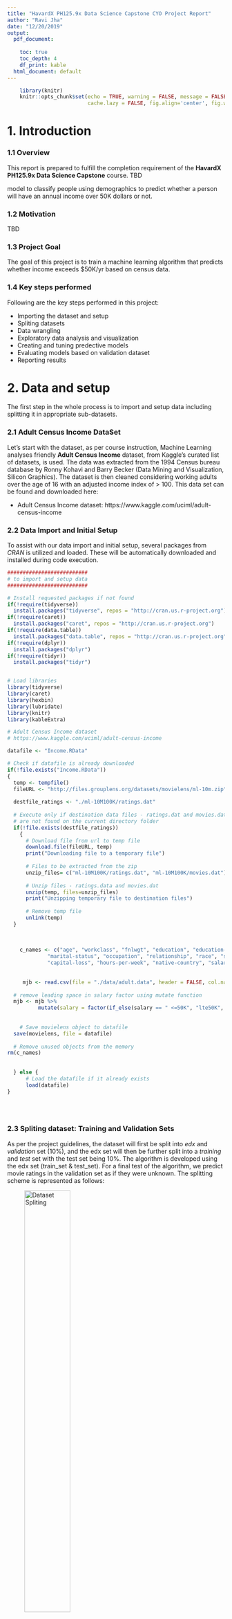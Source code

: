 ---
title: "HavardX PH125.9x Data Science Capstone CYO Project Report"
author: "Ravi Jha"
date: "12/20/2019"
output:
  pdf_document: 
    
    toc: true
    toc_depth: 4
    df_print: kable
  html_document: default
---

```{r setup, include=FALSE}
    library(knitr)
    knitr::opts_chunk$set(echo = TRUE, warning = FALSE, message = FALSE, 
                          cache.lazy = FALSE, fig.align='center', fig.width=5.5, fig.height=3.5)
```

\pagebreak

# 1. Introduction

### 1.1 Overview

This report is prepared to fulfill the completion requirement of the **HavardX PH125.9x Data Science Capstone** course. 
TBD

model to classify people using demographics to predict whether a person will have an annual income over 50K dollars or not.

### 1.2 Motivation
TBD

### 1.3 Project Goal

The goal of this project is to train a machine learning algorithm that predicts whether income exceeds $50K/yr based on census data.


### 1.4 Key steps performed

Following are the key steps performed in this project:

 * Importing the dataset and setup
 * Spliting datasets
 * Data wrangling
 * Exploratory data analysis and visualization 
 * Creating and tuning predective models
 * Evaluating models based on validation dataset
 * Reporting results 

\pagebreak

# 2. Data and setup

The first step in the whole process is to import and setup data including splitting it in appropriate sub-datasets. 

### 2.1 Adult Census Income DataSet

Let's start with the dataset, as per course instruction, Machine Learning analyses friendly **Adult Census Income** dataset, from Kaggle's curated list of datasets, is used. The data was extracted from the 1994 Census bureau database by Ronny Kohavi and Barry Becker (Data Mining and Visualization, Silicon Graphics). The dataset is then cleaned considering working adults over the age of 16 with an adjusted income index of > 100. This data set can be found and downloaded here:

* Adult Census Income dataset:           https://www.kaggle.com/uciml/adult-census-income


### 2.2 Data Import and Initial Setup

To assist with our data import and initial setup, several packages from *CRAN* is utilized and loaded. These will be automatically downloaded and installed during code execution. 


```{r data import and initial setup}
##########################
# to import and setup data
##########################

# Install requested packages if not found
if(!require(tidyverse))
  install.packages("tidyverse", repos = "http://cran.us.r-project.org")
if(!require(caret)) 
  install.packages("caret", repos = "http://cran.us.r-project.org")
if(!require(data.table)) 
  install.packages("data.table", repos = "http://cran.us.r-project.org")
if(!require(dplyr)) 
  install.packages("dplyr")
if(!require(tidyr)) 
  install.packages("tidyr")


# Load libraries
library(tidyverse)
library(caret)
library(hexbin)
library(lubridate)
library(knitr)
library(kableExtra)

# Adult Census Income dataset           
# https://www.kaggle.com/uciml/adult-census-income

datafile <- "Income.RData"

# Check if datafile is already downloaded
if(!file.exists("Income.RData"))
{
  temp <- tempfile()
  fileURL <- "http://files.grouplens.org/datasets/movielens/ml-10m.zip"
  
  destfile_ratings <- "./ml-10M100K/ratings.dat"
  
  # Execute only if destination data files - ratings.dat and movies.dat 
  # are not found on the current directory folder
  if(!file.exists(destfile_ratings))
    {
      # Download file from url to temp file
      download.file(fileURL, temp)  
      print("Downloading file to a temporary file")
      
      # Files to be extracted from the zip
      unzip_files= c("ml-10M100K/ratings.dat", "ml-10M100K/movies.dat")
      
      # Unzip files - ratings.data and movies.dat  
      unzip(temp, files=unzip_files)
      print("Unzipping temporary file to destination files")
      
      # Remove temp file
      unlink(temp)
  }
  
  
  
    c_names <- c("age", "workclass", "fnlwgt", "education", "education-num",
             "marital-status", "occupation", "relationship", "race", "sex", "capital-gain",
             "capital-loss", "hours-per-week", "native-country", "salary")
 
    
     mjb <- read.csv(file = "./data/adult.data", header = FALSE, col.names = c_names)
  
  # remove leading space in salary factor using mutate function
  mjb <- mjb %>% 
          mutate(salary = factor(if_else(salary == " <=50K", "lte50K", "gt50K")))
  
  
    # Save movielens object to datafile
  save(movielens, file = datafile)
  
  # Remove unused objects from the memory
rm(c_names)
  
  
  } else {
      # Load the datafile if it already exists
      load(datafile)
}



```


<br/>

### 2.3 Spliting dataset: Training and Validation Sets

As per the project guidelines, the dataset will first be split into *edx* and *validation* set (10%), and the edx set will then be further split into a *training* and *test* set with the test set being 10%. The algorithm is developed using the edx set (train_set & test_set). For a final test of the algorithm, we predict movie ratings in the validation set as if they were unknown. The splitting scheme is represented as follows:

![Dataset Spliting](datasets.jpg){#id .class width=50% height=50%} 

\pagebreak

The following code is used to generate the required datasets. 

```{r split datasets, cache = TRUE}
    ##############################################################################    
    # to split datasets into edx, validation, train_set, and test_set
    ##############################################################################

```


<br/>

\pagebreak

# 3. Data Wrangling

The next step is to understand the data through a brief data review and then do data wrangling as per the necessity.

### 3.1 Initial exploration

Before proceeding further with analysis, examining the data is important. The first step in it is to understand the format and the contents by looking at the few rows.

```{r Inital analysis-head}
    # Display first few rows to understand the data structure
    head(train_set, 5)%>%
    
    # to format table with theme
    kable("latex", booktabs = T) %>% 
    kable_styling(latex_options = c("striped", "hover", "condensed", "scale_down"))%>%
    row_spec(0, bold = T)
```


<br/>

#### Unique Movies, Users, and Genres

The dataset contains ~ 10,700 unique Movies, ~70,000 Users, and ~800 concatanated Genres.

```{r Unique values}
    # To display unique values for movies, users, and genres columns
    train_set %>% 
    summarise(uniq_movies = n_distinct(movieId),
              uniq_users = n_distinct(userId), 
              uniq_genres = n_distinct(genres))%>% 
    
    # to format table with theme
    kable("latex", booktabs = T) %>% 
    kable_styling(latex_options = c("striped", "hover", "condensed"))%>%
    row_spec(0, bold = T)
```


<br/>

#### Summary and Average Rating

```{r summary, include=TRUE}
    # Summary of the train_set dataset
    summary(train_set)%>%
    
    kable("latex", booktabs = T) %>% 
    kable_styling(latex_options = c("striped", "hover", "condensed", "scale_down"))%>%
    row_spec(0, bold = T)
```


```{r rating mean}
    # to calculate ratings Mean mu
    mu <- mean(train_set$rating)
```
Mean Rating (mu): `r mu`


<br/>

#### Ratings

There are 10 different rating scores, lowest is 0.5 and highest is 5.0.

```{r ratings scores}
    
    # to list different rating scores 
    uniq_ratings <- unique(train_set$rating)
    uniq_ratings <- sort(uniq_ratings)
    uniq_ratings
```


<br/>

#### Missing Data

There are no missing values in the dataset as there are *`r length(which(colSums(is.na(train_set)) > 0))`* columns with at least one NA.

```{r missing data}
   
      # To find NA values in the dataset
      anyNA(train_set)
```


<br/>

#### Factorizing Variables

In the dataset, columns `userId` and `movieId` contains numeric data and treated as numeric/integer by R. These columns can be converted to factor as this could be used as categorical data; however, in the current scenario it makes more sense to leave it as numeric to keep later computation easier e.g. summarize() function and other numeric calculations can be done easily.

```{r userid-movieid class, echo=FALSE}
    
    # to display class of userId and movieId column in a tabular form
    cls <- matrix(c(class(train_set$userId), class(train_set$movieId)), ncol=2, byrow=TRUE)
    colnames(cls) <- c("userId","movieId")
    rownames(cls) <- c("Class")
    
    cls%>%
      
    # to format table with theme    
    kable("latex", booktabs = T) %>% 
    kable_styling(latex_options = c("striped", "hover", "condensed"))%>%
    row_spec(0, bold = T)
``` 


<br/>

#### Label encoding
There are no columns with content as ordinal labels, so label encoding is not required in the dataset.


<br/>

### 3.2 Tidying data

Based on the initial understanding further data analysis is required to identify data cleaning necessities. Following are the steps to tidy the data:


<br/>

#### Extracting Movie Release Year
 
The `title` column includes movie title and year the movie was released. This can be extracted as `year_released` in a separate column using the following code:

```{r extract-year_released}
    
    # Extract year_released with brackets    
    year_released <- str_extract(train_set$title, "\\(\\d{4}\\)$") 
    # Remove brackets    
    year_released <- str_remove_all(year_released, "[()]")  
    # Save year as numeric
    train_set$year_released <- as.numeric(year_released)
    
    # to display first few rows with newly added columns
    head(train_set, 5)%>%
    
    kable("latex", booktabs = T) %>% 
    kable_styling(latex_options = c("striped", "hover", "condensed", "scale_down")) %>%
    row_spec(0, angle = 45, bold = T)
```


<br/>

#### Date Rated and Year Rated - Converting 'timestamp' to date

Next, the `timestamp` column contains a UNIX timestamp (the number of seconds since January 1, 1970), which can be converted to easy to understand date and extracted as a `date_rated` separate column.

Further, `year_rated` can be extracted into a separate column to aid the analysis, using the following code:


```{r date-year rated}
    
    # Convert timestamp to date_rated and extrat year as year_rated columns
    train_set <- train_set %>% mutate(date_rated = as_datetime(timestamp), 
                          year_rated = year(as_datetime(timestamp)))
    
    # create a temporary dataset and remove timestamps column for displaying
    train_set_dr <- subset(train_set, select = -c(timestamp) )
    
    # to re-check the first few lines of the dataset
    head(train_set_dr, 5)%>%
    
    # to display as a formatted table with the theme
    kable("latex", booktabs = T) %>% 
    kable_styling(latex_options = c("striped", "hover", "condensed", "scale_down")) %>%
    row_spec(0, angle = 45, bold = T) %>%
    footnote(general = "Column 'timestamp' is removed to accomodate 
                        table width on the page.")
```


<br/>

#### Movie Current Age and Age at the time of Review

Other columns such as `movie_age` (the current age of the movie) and `age_at_review` (age of the movie when it was rated) can be helpful for the analysis. Following is the code to add it in the dataset:


```{r movie_age and age_at_review}
    
    # create movie_age by substracing current year to the year movie was released
    # create age_at_review by substrating year the movie was rated and it was released
    train_set <- train_set %>% mutate(movie_age = year(Sys.Date())-year_released, 
                          age_at_review = year_rated - year_released)
    
    # create a temporary dataset from training dataset
    train_set_ma <- train_set
    
    # Removing columns timestamp and date_rated from temporary dataset train_set_ma 
    train_set_ma <- subset(train_set_ma, select = -c(timestamp, date_rated) )
    
    # to display first few lines of the dataset after changes
    head(train_set_ma, 5)%>%
    
    kable("latex", booktabs = T) %>% 
    kable_styling(latex_options = c("striped", "hover", "condensed", "scale_down"))  %>%
    row_spec(0, angle = 45, bold = T) %>%
    # to add foot note to the table
    footnote(general = "Columns 'timestamp' and 'date_rated' 
                        are removed to accomodate table width on the page.")
```



<br/>
\pagebreak

# 4. Exploratory Data Analysis and Visualization

The next step is to perform exploratory data analysis on the tidy data by utilizing visualization techniques.

#### Ratings Distribution

The chart shows that users have a preference to rate movies rather higher than lower. 4.0 is the most common rating, followed by 3.0 and 5.0. 0.5 is the least preferable rating and there is no movie with a 0.0 rating.

The difference in the median and mean noted in the *Summary and Average Ratings* section above also supports the negative skewness slope of the distribution towards higher ratings.

```{r rating_distribution}
    # to plot rating against ratings count
    train_set %>%
    # map rating variable to aesthetics of ggplot function
    ggplot(aes(rating)) +
    
    # to create a histogram
    geom_histogram(fill = "#00AFBB", binwidth = 0.25, color = "#00AFBB") +
    
    # scale axis to custom range and intervels
    scale_x_discrete(limits = c(seq(0.5,5,0.5))) +
    scale_y_continuous(breaks = c(seq(0, 3000000, 500000))) +
  
    # to provide a title, x, and y axis labels
    xlab("Rating Star- 0.5 to 5.0") + 
    ylab("No. of ratings per Star Rating") +
    ggtitle("Rating distributions - Rating Star vs Number of Ratings ")
  
```


<br/>

\pagebreak

#### Half-star Ratings

There are fewer *half-star ratings* than *whole-star ratings*. This may be due to the factors involving users' rating preference and also the fact that the half-star ratings are introduced in 2003. The below graph shows in which year the movies with the ratings (0.5- 5) were first got rated as shown below. 


```{r Half-star Ratings}
    
    # plot to determine when the half-star raintgs started
    train_set %>%
  
    group_by(rating) %>% 

    summarise(min_year = min(year_rated), count =n()) %>% 
    # to map year_rated and mean rating variables to aesthetics of ggplot function
    ggplot(aes(x = rating, y = min_year)) +
    
    # to plot scattered data using geom_point
    geom_point(alpha = 2, col = "#00AFBB") +
    # to draw line to connect data points
    geom_line(colour = "#FC4E07", size = .5) + 
  
    # scale axis to custom range and intervels
    scale_x_discrete(limits = c(seq(0.5,5,0.5)))  +
    scale_y_discrete(limits = c(seq(1995,2009,1)))  +

    # to provide a title, x, and y axis labels
    labs(title = "Ratings vs Year Rating introduced", 
         x = "Movie Ratings", y = "Year Movies first rated with the rating")
```

This does not appear to affect the rating distribution. However, this may need more careful analysis later while modeling.


<br/>

\pagebreak

#### Average Movie Rating variation over years

Let's check how the average movie rating has changed over time. As shown in the graph below the majority of averages are within the vicinity of the overall average rating, with higher average ratings between 1996 to 2001.

```{r Rating variation}
    train_set %>% 
  
    # to plot graph for mean rating for individual year movies were rated
    group_by(year_rated) %>% 
    summarise(avg_rating = mean(rating), count = n()) %>% 

    # to map year_rated and mean rating variables to aesthetics of ggplot function
    ggplot(aes(x = year_rated, y = avg_rating)) +
    
    # to plot scattered data using geom_point
    geom_point(aes(size = count), alpha = 0.5, col = "#00AFBB") + 
    
    # to draw a smooth conditional mean line 
    geom_smooth(se = FALSE, colour = "#FC4E07", size = 1) +
    
    # to draw a horizontal line incepting y-axis at the mean rating 
    geom_hline(yintercept = mu, linetype = "dashed", color="#1380A1", size=1) + 
    
    # scale axis to custom range and intervels  
    scale_x_discrete(limits = c(seq(1995,2009,1)))  +  
    scale_y_discrete(limits = c(seq(0.5,5,0.5)))  +
    
    # to provide a title, x, and y axis labels
    xlab("Year Rated") + 
    ylab("Average rating") + 
    labs(title = "Average Movie Rating Overtime") 

```

*The overall average rating is shown by a dashed horizontal line in the graph*


<br/>

\pagebreak

#### Movie current age vs its average rating

The below chart depicts the relationship of the movie's current age to the movies' average rating. Rating varies with the movie age. It is evident that the average rating is higher for the older movies up to 90 years old, then the rating droped. Also, the average rating is highest for movies with age around 75 years; however, movies with the current age around 25 received have higher rating count.

```{r ave vs avg rating}
    train_set %>%
    
    # to plot graph for mean rating for individual year movies were rated
    group_by(movie_age) %>% 
    summarize(count = n(), avg_rating_by_age = mean(rating)) %>%
  
    # to map movie_age and mean rating by movie age variables to aesthetics of ggplot function
    ggplot(aes(movie_age, avg_rating_by_age)) +
    
    # to plot scattered data using geom_point
    geom_point(aes(size = count), alpha = 0.5, col = "#00AFBB") +
    
    # to draw a horizontal line incepting y-axis at the mean rating   
    geom_hline(yintercept = mu, linetype = "dashed", color="#1380A1", size=1) +
  
    # to draw a smooth conditional mean line   
    geom_smooth(se = FALSE, colour = "#FC4E07", size = 1) +
    
    # scale axis to custom range and intervels
    scale_y_discrete(limits = c(seq(0.5,5,0.5)))  +
    
    # to provide a title, x, and y axis labels
    xlab("Current Age of the movie") + 
    ylab("Movie average rating") +
    ggtitle("Movie Age vs Average Movie Rating")
```  


<br/>

\pagebreak


#### Movie current age vs No. of ratings received

It can be clearly seen from the below graph that the movies with age between 15-25 years have received the highest number of ratings. It makes sense as it correlates with when the rating system was introduces.  On the other hand, the movies with more than 50 years of age the number of ratings has declined significantly.

```{r avg vs rating count}
    # to plot Movie current age vs No. of ratings received
    train_set %>%
    
    # to plot graph for mean rating for individual year movies were rated
    group_by(movie_age) %>% 
    summarize(count = n()) %>%

    # to map movie_age and count variables to aesthetics of ggplot function
    ggplot(aes(movie_age, count)) +

    # to plot scattered data using geom_point
    geom_point(alpha = 0.5, col = "#00AFBB", size = 2) +

    # scale axis to show non-scientific values (without exponential)
    scale_y_continuous(labels = scales::comma) +
    
    # to draw a smooth conditional mean line     
    geom_smooth(se = FALSE, colour = "#FC4E07", size = 1) +
    
    # to provide a title, x, and y axis labels
    xlab("Current Age of the movie") + 
    ylab("No. of rating") +
    ggtitle("Movie Age vs No. of Ratings")
```  


<br/>

\pagebreak

#### Users vs average rating given by the user

From the chart below it can be observed that the majority of the average ratings by users are consistent between ~2.5 and ~4.5.

```{r user vs mean rating}
    # userId vs average movie rating
    train_set %>%
  
    # to plot graph for mean rating for individual user
    group_by(userId) %>% 
    summarize(avg_user_rating = mean(rating)) %>%
    
    # to map movie_age and mean rating by movie age variables to aesthetics of ggplot function
    ggplot(aes(userId, avg_user_rating, color = avg_user_rating)) +
  
    # to plot scattered data using geom_point
    geom_point(alpha = 0.5, size = 1) +
  
    # to draw a horizontal line incepting y-axis at the mean rating   
    geom_hline(yintercept = mu, linetype = "dashed", color="#1380A1", size=1) +  
  
    # scale axis to custom range and intervels  
    scale_y_discrete(limits = c(seq(0.5,5,0.5)))  +
  
    # to draw a smooth conditional mean line     
    geom_smooth(se = FALSE, colour = "#FC4E07", size = 1) +
  
    # to provide a title, x, and y axis labels  
    xlab("User") + 
    ylab("Average User Rating") +  
    ggtitle("User vs Average User Rating")
```  

  
<br/>

\pagebreak

#### Users vs No. of movies rated by user

Furthermore, the majority of users rated a maximum of ~500 movies, and there are very limited users who rated more than 3,000 movies.

```{r user vs rating count}
    # to plot a graph userId against average movie rating
    train_set %>%
    
    # to plot graph for count of movies rated for individual userId
    group_by(userId) %>% 
    summarize(count = n()) %>%
    
    # to map userId and count variables to aesthetics of ggplot function
    ggplot(aes(userId, count)) +
    
    # to plot scattered data using geom_point
    geom_point(alpha = 0.5, col = "#00AFBB", size = 1) +
  
    # scale axis to show non-scientific values (without exponential)
    scale_y_continuous(labels = scales::comma) +
    
    # to draw a smooth conditional mean line   
    geom_smooth(se = FALSE, colour = "#FC4E07", size = 1) +
      
    # to provide a title, x, and y axis labels
    xlab("Users (User ID)") + 
    ylab("Movies rated by user") +  
    ggtitle("Users vs movies rated by user")
```


<br/>

\pagebreak

#### Movie Age at the time of review vs Average Rating

The below graph shows how does a rating change related to the movie's age at the time of the review (denoted by `age_at_review`). It can be seen that the movies with the age between 40 and 70 year's of age at the time of review received higher average rating. Also, the average rating for movies increased intiailly before dropping after 70 year of age.

Furthermore, the data points that show reviews before the release date are either bad data points or were reviewed by critics before the movie was actually premiered.

```{r age at review vs avg rating}
    # to plot a graph showing movie's age at the time of the revoew and its average rating    
    train_set %>%
  
    # to plot mean rating graph for movies with age at review in years
    group_by(age_at_review) %>% 
    summarize(count = n(), avg_by_rating_age = mean(rating)) %>%

    # to map age at review and mean rating by age at review + 
    # variables to aesthetics of ggplot function
    ggplot(aes(age_at_review, avg_by_rating_age)) +
      
    # to plot scattered data using geom_point
    geom_point(aes(size = count), alpha = 0.5, col = "#00AFBB") +  
    
    # to draw a horizontal line incepting y-axis at the mean rating     
    geom_hline(yintercept = mu, linetype = "dashed", color="#1380A1", size=1) +  
  
    #scale axis to custom range and intervels
    scale_y_discrete(limits = c(seq(0.5,5,0.5)))  +  
      
    # to draw a smooth conditional mean line   
    geom_smooth(se = FALSE, colour = "#FC4E07", size = 1) +
        
    # to provide a title, x, and y axis labels
    xlab("Movie age at the time of review") + 
    ylab("Average Rating") +    
    ggtitle("Movie age at the time of review vs Average Rating")
```  


<br/>

\pagebreak

#### Movie Age at the time of review vs No. of Ratings

It is evident from the graph that the review count is higher for movies recently premiered; as the age at the time of review increases the number of ratings plummeted significantly. There also few movies which were rated before its release, it could be because of erroneous data or critics gave the ratings before the release.

```{r age at review vs rating count}
    # to plot age at review vs rating count    
    train_set %>%
  
    # to plot graph for rating count for movies' age at the time of the review
    group_by(age_at_review) %>% 
    summarize(count = n()) %>%
  
    # to map age at review and movie count variables to aesthetics of ggplot function    
    ggplot(aes(age_at_review, count)) +
      
    # to plot scattered data using geom_point
    geom_point(alpha = 0.5, col = "#00AFBB") +  
      
    # scale axis to show non-scientific values (without exponential)
    scale_y_continuous(labels = scales::comma) +
      
    # to draw a smooth conditional mean line       
    geom_smooth(se = FALSE, colour = "#FC4E07", size = 1) +
      
    # to provide a title, x, and y axis labels
    xlab("Movie age at the time of review") + 
    ylab("No. of Ratings") +    
    ggtitle("Movie age at the time of review vs number of times the movie rated")
```  


<br/>

\pagebreak

#### Movie Year Released vs its average rating

The next observation shows that the movies premiered between 1930 and 1970 have received a higher average rating; whereas for most of the movies released after 1985 the average rating received is less than the overall rating average. It also shows that the user preferred to give higher ratings before 1985.

```{r year released vs mean rating}
      # to plot year released against average ratings      
      train_set %>%
      
      # to plot graph for mean rating for individual year movies were released
      group_by(year_released) %>% 
      summarize(count = n(), avg_by_year_rel = mean(rating)) %>%
      
      # to map year released and mean rating by the year released +
      # variables to aesthetics of ggplot function
      ggplot(aes(year_released, avg_by_year_rel)) +
  
      # to plot scattered data using geom_point
      geom_point(aes(size = count), alpha = 0.5, col = "#00AFBB") +
  
      # to draw a horizontal line incepting y-axis at the mean rating   
      geom_hline(yintercept = mu, linetype = "dashed", color="#1380A1", size=1) +  
  
      #scale axis to custom range and intervels
      scale_y_discrete(limits = c(seq(0.5,5,0.5)))  +  
  
      # to draw a smooth conditional mean line   
      geom_smooth(se = FALSE, colour = "#FC4E07", size = 1) +
  
      # to provide a title, x, and y axis labels
      xlab("Year Movie Released") + 
      ylab("Movie Average Rating") +  
      ggtitle("Year Movie Released vs Average Rating")
```  


<br/>

\pagebreak

#### Movie Year Released vs number of ratings

The other observation is that the movies released between 1990-2000 received an exceptionally higher number of ratings. In general, more recent movies get more ratings and the movies released before 1930 get few ratings. The year 2009 shows a steep decline probably attributed to the fact that this dataset does not contain the movie rating for the full year 2009.

```{r year released vs rating count}
      # to plot year_released against count of the ratings      
      train_set %>%
  
      # to plot graph for rating count against individual year movies were released
      group_by(year_released) %>% 
      summarize(count = n()) %>%
      
      # to map year released and movie count variables to aesthetics of ggplot function
      ggplot(aes(year_released, count)) +
      
      # to plot scattered data using geom_point
      geom_point(alpha = 0.5, col = "#00AFBB", size = 2) +

      # scale axis to show non-scientific values (without exponential)
      scale_y_continuous(labels = scales::comma) +
  
      # to draw a smooth conditional mean line       
      geom_smooth(se = FALSE, colour = "#FC4E07", size = 1) +
    
      # to provide a title, x, and y axis labels    
      xlab("Year Movie Released") + 
      ylab("No. of Ratings") +   
      ggtitle("Year Movie Released vs No. of Ratings")
```  


<br/>

\pagebreak

#### Movies Distribution

It can be noticed from the below distribution that some movies are rated much often than other movies.

```{r movie_distribution}
      # to plot movie and the count of ratings recieved by a specific movie       
      train_set %>%
  
      # to map movies count variables to aesthetics of ggplot function
      count(movieId) %>% 
      ggplot(aes(n)) + 
  
      # to plot graph as histogram with bin size of 30
      geom_histogram(fill = "#00AFBB", bins = 30, color = "#FC4E07") + 
      
      # scale axis to log 10    
      scale_x_log10() + 
      
      # to provide a title, x, and y axis labels
      xlab("No. of Movies (log 10 scale)") + 
      ylab("Number of ratings received") +
      ggtitle("Movies Distribution - Number of times a movie is rated")
```


<br/>

Moreover, there are movies which were rated only once and with extreme ratings (rating less than 2 or more than 4), following table shows the 10 such movies:

```{r obsure movies}
      # filter out obscure outliers movies which was rated once and with 
      # extreme ratings (rating less than 2 or more than 4)     

      # create a temporary dataset from training set
      train_set_working <- train_set %>% 
  
      # filter outliers movie with extreme ratings 
      filter(rating < 2 | rating > 4) %>% 
  
      # calculate count of filtered uniqueu movies
      group_by(title) %>% 
      summarise(rating = mean(rating), count = n()) %>% 
  
      # filter out movies rated only once
      filter(count == 1) 

      # to display first 10 rows
      slice(train_set_working, 1:10)%>%

      # to apply theme to the table  
      kable("latex", booktabs = T) %>% 
      kable_styling(latex_options = c("striped", "hover", "condensed"))%>%
      row_spec(0, bold = T)
```


In fact, there are **`r nrow(train_set_working)`** movies (in train_set) with extreme ratings that have been rated only once. These all seem like obscure movies and are noisy estimates that should not be trusted. Therefore, **regularisation** and a **penalty term** will be applied to the models. Regularization and panelty terms will be discussed later in this report during modeling.


<br/>

\pagebreak

#### Movie Popularity

Lets, now check the relationship between the number of reviews a movie received and the average rating of that movie. It can be noticed from the graph below that the popular movies received a higher rating average as well as the number of ratings. On the other hand, a general trend is of less rating average and the number of ratings received for less popular movies.

```{r movie popularity}
      
      # to plot review count and average ratings received by a specific movie
      train_set %>% 
      
      # to plot graph for mean rating and count for individual movies
      group_by(movieId) %>% 
      summarise(count = n(), avg_rating = mean(rating)) %>% 
      
      # to map movie count and mean rating by movie variables to aesthetics of ggplot function
      ggplot(aes(x = count, y = avg_rating)) +
          
      # to plot scattered data using geom_point
      geom_point(alpha = 0.5, col = "#00AFBB") +
      
      # to draw a horizontal line incepting y-axis at the mean rating   
      geom_hline(yintercept = mu, linetype = "dashed", color="#1380A1", size=1) +
      
      #scale axis to custom range and intervels
      scale_x_continuous(labels = scales::comma)  +  
      scale_y_discrete(limits = c(seq(0.5,5,0.5)))  +  
      
      # to draw a smooth conditional mean line   
      geom_smooth(se = FALSE, colour = "#FC4E07", size = 1) +
          
      # to provide a title, x, and y axis labels
      xlab("No. of Reviews received") + 
      ylab("Average Rating") +  
      labs(title = "Movie Popularity") 
```



<br/>

\pagebreak

#### Users Distribution

It can be noticed by looking at the below user distribution graph that some users more actively rated movies than others. 

```{r user_distribution}
      
      # to plot number of ratings given by a specific user
      train_set %>%
      count(userId) %>%
      
      # to map users count variables to aesthetics of ggplot function
      ggplot(aes(n)) +
      
      # to plot graph as histogram with bin size of 30
      geom_histogram(fill = "#00AFBB", bins = 30, color = "#FC4E07") +
  
      # scale axis to log 10        
      scale_y_log10() +
  
      # to provide a title, x, and y axis labels
      xlab("Number of ratings given by users") + 
      ylab("Number of users (log 10 scale)") +
      ggtitle("User Rating Activity Distribution")

```


<br/>

Furthermore, the below table depicts number of movies rated by most active, least active, and average user.

```{r user activity, echo = FALSE}
    # to display a tabulated data of number of ratins given by most active, least active, and average users
    # to create a temporary dataset
    train_set_usr <- train_set %>%
  
    # to find out user if count 
    group_by(userId) %>%
    summarize(count = n()) %>%
    arrange(desc(count))

    # to create a table to display details
    usr <- matrix(c(max(train_set_usr$count),min(train_set_usr$count),round(mean(train_set_usr$count))),ncol=3,byrow=TRUE)
    colnames(usr) <- c("Most active user rated","Least active user rated","Average user rated")
    rownames(usr) <- c("Number of ratings")
    usr%>%
      
    # to apply theme to the table  
    kable("latex", booktabs = T) %>% 
    kable_styling(latex_options = c("striped", "hover", "condensed"))%>%
    row_spec(0, bold = T)

```


<br/>

Moreover, it can be noticed from the below graph that some users preferred to give higher ratings while others tend to give lower than average ratings. To eliminate the *effect of outlier* points only the *users who rated 100 or more ratings* are included.


```{r Mean_movie_ratings_given_by_users}
      # "Mean movie ratings given by users     
      train_set %>%
  
      # to plot graph for bias for individual user who rated atleast 100 movies
      group_by(userId) %>%
      filter(n() >= 100) %>% 
      summarize(b_u = mean(rating)) %>%
      
      # to map user bias variable to aesthetics of ggplot function
      ggplot(aes(b_u)) +
      
      # to plot histogram
      geom_histogram(fill = "#00AFBB", bins = 30, color = "#FC4E07") +
      
      # to draw a vertical line incepting x-axis at the mean rating       
      geom_vline(xintercept = mu, linetype = "dashed", color="#1380A1", size=1) +
      
      # to provide a title, x, and y axis labels
      xlab("Mean rating") +
      ylab("Number of users") +
      ggtitle("Mean movie ratings given by users") +
      scale_x_discrete(limits = c(seq(0.5,5,0.5))) 

```

*The overall average rating is shown by a dashed horizontal line in the graph*


<br/>

\pagebreak


#### Number of movies rated per year

Next, we can see that in 1995 the least number of movies got rated; whereas 2008 has highest number of movies were rated.
It can also be noticed, the number of movies rated each year constantly increased from 1995 to 2008 before dropping in 2009. The sharp decline in 2009 may be due to the fact that the data is not collected for the whole year, and as it is the case with 1995 as well.


```{r num_movies_rated_per_year}
      # to plot number of movies rated per year            
      train_set %>%
  
      select(year_rated, movieId) %>%
      group_by(year_rated) %>%
      summarise(count = n_distinct(movieId)) %>%
      
      # to map year rated and number of movies variables to aesthetics of ggplot function
      ggplot(aes(x = year_rated, y = count)) +
      
      # to plot scattered data using geom_point
      geom_point(alpha = 0.5, col = "#00AFBB", size = 2) +
    
      # scale axis to show non-scientific values (without exponential)
      scale_y_continuous(labels = scales::comma) +
  
      # to draw a smooth conditional mean line       
      geom_smooth(se = FALSE, colour = "#FC4E07", size = 1) +

      # to provide a title, x, and y axis labels
      xlab("Year Rated") +
      ylab("Number of Movies Rated") +
      ggtitle("Movies Rated per Year") 
```



<br/>
\pagebreak


#### Number of active users per year

As we saw in the previous graph, despite the most number of active users in the year 1996 fewer movies were rated. This implies that the movie rating system after getting introduced in 1995, in 1996 more users interested and rated movies; however, in the following years comparatively fewer users rated more movies.

```{r active_usrs_per_year}
      # to plot number of active users per year      
      train_set %>%
  
      # to select columns
      select(year_rated, userId) %>%
      
      # to plot specific users per year rated
      group_by(year_rated) %>%
      summarise(count = n_distinct(userId)) %>%
      
      # to map year_rated and active users per year variables to aesthetics of ggplot function      
      ggplot(aes(x = year_rated, y = count)) +
      
      # to plot scattered data using geom_point
      geom_point(alpha = 0.5, col = "#00AFBB", size = 2) +
    
      # scale axis to show non-scientific values (without exponential)
      scale_y_continuous(labels = scales::comma) +
  
      # to draw a smooth conditional mean line       
      geom_smooth(se = FALSE, colour = "#FC4E07", size = 1) +
      
      # to provide a title, x, and y axis labels
      xlab("Year Rated") +
      ylab("Number of active users") +
      ggtitle("Active Users per Year") 
```


<br/>

\pagebreak

# 5. Modeling Approach

Now, with the analysis we are ready for modeling the prediction model, this section describes modeling approaches and insights gained before finalizing a target model.

### 5.1 Loss Function

As discussed earlier we will use *Root Mean Square Error*, or *RMSE* loss function to measure the performance of the models. Lower the RMSE better the performance of the model.


$$ RMSE = \sqrt{\frac{1}{N}\displaystyle\sum_{u,i} (\hat{y}_{u,i}-y_{u,i})^{2}} $$

where N is sample size, y is the observed value, $\hat{y}$ is predicted value for u,i times and $\sum$ = summation 
 

### 5.2 Model 1: Basic Rating Mean Model 

Let's start with a very basic model based on the rating average. This simplest possible prediction model will predict the same rating for all movies without taking any other predictors into account. The difference in the predicted values is explained by random variation in the independent error variable.

The model can be represented as follows:

$$ Y_{u, i} = \mu + \epsilon_{u, i} $$

where $\mu$ is the mean which shows the true rating value for all movies. And, $\epsilon_{u,i}$ is the independent random error variable.

Now, lets now calculate RMSE for this model as follow:


```{r rmse_mu}
      ###############################      
      # to find basic naive mean RMSE
      ###############################
      rmse_mean <- RMSE(test_set$rating, mu)
      rmse_mean
```

This gives us our first model with RMSE to start with. Also, it can be noticed that this is equivalent to the standard deviation of rating distribution. 

The results can be displayed in a table for easy comparison using the following code:

```{r RMSE_result_tab}
      # to display RMSE results in a tabular form
      rmse_results <- tibble(Model = "Rating Mean Naive Model", 
                             Dataset = "test_set", RMSE = round(rmse_mean, digits = 5))
      rmse_results %>% 
      
      # to apply theme to the table
      kable("latex", booktabs = T) %>% 
      kable_styling(latex_options = c("striped", "hover", "condensed")) %>%
      
      # to group rows in various catagories
      pack_rows("Basic Prediction Model", 1, 1) %>%
      row_spec(0, bold = T) %>%
      row_spec(1:1, bold = T, color = "white", background = "#D7261E")
```

We can further refine this basic prediction model by removing outlier data points from the calculation; however, this may not yield the desired RMSE improvement. So we will move to the predictor based models by utilizing potential predicators insights gained during exploratory data analysis.


<br/>


### 5.3 Single Predictor Model

To begin with a more complex model, we can start with a single potential predictor identified during the data exploration. Each potential predictors can be evaluated and compared with other models based on the RMSE generated.

#### 5.3.1 Model 2: Movie Effect Model

This model takes into account the effect of the movie considering that each movie is not rated equally and introduces a movie bias term to the *Basic Rating Mean Model*. The term is based on individual movie mean rating and its difference with the overall mean rating. 

As it can be seen from the graph below, the left skewness implies that more movies have negative effects (rated less than the average).

```{r movie bias, fig.align='center',echo = FALSE}  
      # to plot movie bias density graph
      mu <- mean(train_set$rating)
      train_set %>% 
        
      # to plot movie bias  
      group_by(movieId) %>% 
      summarise(movie_bias = mean(rating - mu)) %>% 
      
      # to plot a geom_density plot
      ggplot() +
      geom_density(aes(x = movie_bias), fill = "#00AFBB") +

      # to provide a title, x, and y axis labels
      xlab("Movie Bias") +
      ylab("Density") +
      ggtitle("Movie Bias (b_i) Density") 
```

The model can be denoted as follow:

$$ Y_{u,i} = \mu + b_i + \epsilon_{u,i} $$
where $Y_{u,i}$ is the predicted rating, $\epsilon_{u,i}$ is the independent error, $\mu$ the mean rating for all movies, and $b_i$ is the bias for each movie $i$: 

The least-squares lm() method is not being used as it is computation-intensive and slow on a large datasets, specifically computing bias for each movie. So we will use the average of the residuals.

Individual movie bias is calculated using the formula: $$b_i = mean (rating_i - \mu)$$


<br/>


Lets calcluate the RMSE and see how much it improved as compared to the last model using the following code:

```{r movie effect model}
      ##################################################      
      # model taking into account the movie effects, b_i
      ##################################################

      # to find movie bias for all movies with unique movieId
      movie_bias <- train_set %>%
      group_by(movieId) %>%
      summarise(b_i = mean(rating - mu))
      
      # to calculate predicted ratings using mean + movie bias in test_set set for the movieId      
      predicted_ratings <- mu + test_set %>%
      left_join(movie_bias, by='movieId') %>%
      pull(b_i)
      
      # to calculate RMSE using the RMSE function by passing predicted and true ratings
      rmse_movie <- RMSE(predicted_ratings, test_set$rating)
      rmse_movie
      
      # append results to the table      
      rmse_results <- bind_rows(rmse_results, 
                                tibble(Model="Movie Effect Model", 
                                Dataset = "test_set", RMSE = round(rmse_movie, digits = 5)))
      rmse_results %>% 
          kable("latex", booktabs = T) %>% 
          kable_styling(latex_options = c("striped", "hover", "condensed")) %>%
          
          # to group rows in various catagories  
          pack_rows("Basic Prediction Model", 1, 1) %>%
          pack_rows("Single Predictor Model", 2, 2) %>%
          row_spec(0, bold = T) %>%
          # to highlight the last row
          row_spec(2:2, bold = T, color = "white", background = "#D7261E")
```

As it can be seen, the Movie Effect Model predicts the movie rating with bias $b_i$ and mean $\mu$ and gives an improved prediction with a lower RMSE value.


<br/>

#### 5.3.2 Model 3: User Effect Model

Furthermore, lets now check the User Effect Model. This model takes into account the effect of the user on rating movies considering that each user does not rate movies equally, some cranky user may rate a good movie with a low rating and vice versa. In general, this model based on the assumption that the user will rate a movie with an average of ratings given to other movies. This introduces a user bias term denoted by $b_u$. The term is based on individual user mean rating and its difference with the overall mean rating. 



```{r user bias, echo = FALSE}  
      # to plot movie bias graph    
      mu <- mean(train_set$rating)
  
      train_set %>% 
      
      # to plot user bias    
      group_by(userId) %>% 
      summarise(user_bias = mean(rating - mu)) %>% 
     
      # to plot a geom_density plot
      ggplot() +
      geom_density(aes(x = user_bias), fill = "#00AFBB") +

      # to provide a title, x, and y axis labels
      xlab("User Bias") +
      ylab("Density") +
      ggtitle("User Bias (b_u) Density")
      
```


The model can be denoted as follow:


$$ Y_{u,i} = \mu + b_u + \epsilon_{u,i} $$
where $Y_{u,i}$ is the predicted movie rating, $\epsilon_{u,i}$ is the independent error, $\mu$ the mean rating for all movies, and $b_u$ is the bias for each user $u$.

Again, because of the bad performance of the least-squares lm() method, the average of the residuals will be utilized.

Individual user bias is calculated using the formula: $$b_u = mean (rating_u - \mu)$$


Now lets calculate RMSE for this model with the help of below code:

```{r user effect model}
      ##################################################
      # model taking into account the user effects, b_u
      ##################################################

        # to find user bias for all users with unique userId
        user_bias <- train_set %>%
        group_by(userId) %>%
        summarise(b_u = mean(rating - mu))
      
      # to calculate predicted ratings using mean + user bias in test_set for the movieId      
      predicted_ratings <- test_set %>%
        left_join(user_bias, by='userId') %>%
        mutate(pred = mu + b_u) %>%
        # pull /select predicted value from the joined dataaset
        pull(pred)
        
      # to calculate RMSE using the RMSE function by passing predicted and true ratings
      rmse_usr <- RMSE(predicted_ratings, test_set$rating)
      rmse_usr

      # append results to the table            
      rmse_results <- bind_rows(rmse_results, 
                                tibble(Model="User Effect Model",
                                Dataset = "test_set", RMSE = round(rmse_usr, digits = 5)))
      rmse_results %>% 
          kable("latex", booktabs = T) %>% 
          kable_styling(latex_options = c("striped", "hover", "condensed")) %>%
      
          # to group rows in various catagories  
          pack_rows("Basic Prediction Model", 1, 1)  %>%
          pack_rows("Single Predictor Model", 2, 3) %>%
          row_spec(0, bold = T) %>%
          # to highlight the last row
          row_spec(3:3, bold = T, color = "white", background = "#D7261E")
```

The User Effect Model doesn't improve prediction model and it has higher RMSE value as compared with Movie effet model. 


<br/>


#### 5.3.3 Model 4: Year Released Effect Model

Similarly, Year Released Effect Model can be developed, it takes into account the effect of the year movie was released on rating movies considering that each movie does not get rated equally. In general, this model based on the assumption that the movie will be rated with the average of ratings given to other movies on the particular release year. This introduces a year release (premiered) bias term denoted by $b_p$. The model can be denoted as follow:


$$ Y_{p,i} = \mu + b_p + \epsilon_{p,i} $$
where $Y_{p,i}$ is the predicted movie rating, $\epsilon_{p,i}$ is the independent error, $\mu$ the mean rating for all movies, and $b_p$ is the bias for each year released $p$.


Individual year released bias is calculated using the formula: $$b_p = mean (rating_p - \mu)$$


Now lets calculate RMSE for this model with the help of below code:


```{r year released effect model}
      #################################################################
      # model taking into account the year released effects, b_p (bias)
      #################################################################

      # to find bias for all movies released in a particular year
      YRel_avgs <- train_set %>%
        group_by(year_released) %>%
        summarise(b_p = mean(rating - mu))
      
        # to calculate predicted ratings using mean and year_released bias in test_set set 
        # year_released in not available in the test_set dataset, +
        # so extrat it with the same logic used to extrat train_set column
        predicted_ratings <- test_set %>%
        mutate(year_released=as.numeric(str_remove_all(str_extract(title, 
                                                       "\\(\\d{4}\\)$"), "[()]"))) %>%
        
        # perform a left join by year released mutate predicted value and 
        # pull it to be passsed into predicted ratings dataset
        left_join(YRel_avgs, by='year_released') %>%
        mutate(pred = mu + b_p) %>%
        pull(pred)
        
      # to calculate RMSE using the RMSE function by passing predicted and true ratings
      rmse_YRel <- RMSE(predicted_ratings, test_set$rating)
      rmse_YRel
      
      # append results to the table      
      rmse_results <- bind_rows(rmse_results, 
                                tibble(Model="Year Released Effect Model",
                                Dataset = "test_set", RMSE = round(rmse_YRel, digits = 5)))
      rmse_results %>% 
          kable("latex", booktabs = T) %>% 
          kable_styling(latex_options = c("striped", "hover", "condensed")) %>%
          
          # to group rows in various catagories  
          pack_rows("Basic Prediction Model", 1, 1) %>%
          pack_rows("Single Predictor Model", 2, 4) %>%
          row_spec(0, bold = T)  %>%
          # to highlight the last row  
          row_spec(4:4, bold = T, color = "white", background = "#D7261E")
```

The performance is worse than the other two single predictor models. Let's move on to the next model.


<br/>


#### 5.3.4 Model 5: Year Rated Effect Model

Moreover, Year Rated Effect Model takes into account the effect of the year movie was rated on rating movies. In general, this model based on the assumption that the movie will be rated with the average of ratings given to other movies on the particular rating year. This introduces a year rated bias term denoted by $b_r$. The model can be denoted as follow:


$$ Y_{r,i} = \mu + b_r + \epsilon_{r,i} $$
where $Y_{r,i}$ is the predicted movie rating, $\epsilon_{r,i}$ is the independent error, $\mu$ the mean rating for all movies, and $b_r$ is the bias for each year rated $r$.


Individual year rated bias is calculated using the formula: $$b_r = mean (rating_r - \mu)$$


Now lets calculate RMSE for this model with the help of below code:



```{r year rated effect model}
      ##########################################################################
      # model taking into account the year a movie was rated effects, b_r (bias)
      ##########################################################################

      # to find bias for all movies released in a particular year
      YRat_avgs <- train_set %>%
        group_by(year_rated) %>%
        summarise(b_r = mean(rating - mu))
      
        # to calculate predicted ratings using mean in test_set for the year rated      
        # year_released in not available in the test_set dataset, +
        # so extrat it with the same logic used to extrat train_set column
        predicted_ratings <- test_set %>%
        mutate(year_rated = year(as_datetime(timestamp))) %>%
        
        # perform a left join by year released mutate predicted value and 
        # pull it to be passsed into predicted ratings dataset
        left_join(YRat_avgs, by='year_rated') %>%
        mutate(pred = mu + b_r) %>%
        pull(pred)
        
      # to calculate RMSE using the RMSE function by passing predicted and true ratings  
      rmse_YRat <- RMSE(predicted_ratings, test_set$rating)
      rmse_YRat
      
      # append results to the table            
      rmse_results <- bind_rows(rmse_results, 
                                tibble(Model="Year Rated Effect Model",
                                Dataset = "test_set", RMSE = round(rmse_YRat, digits = 5)))
      rmse_results %>% 
          kable("latex", booktabs = T) %>% 
          kable_styling(latex_options = c("striped", "hover", "condensed")) %>%
                  
          # to group rows in various catagories    
          pack_rows("Basic Prediction Model", 1, 1) %>%
          pack_rows("Single Predictor Model", 2, 5) %>%
          row_spec(0, bold = T)  %>%
          # to highlight the last row  
          row_spec(5:5, bold = T, color = "white", background = "#D7261E")
```

This model seems further degrade the performance and almost close to the basic mean model. 

Due to the memory limitation on the machine *Genre Effect Model* could not be succesful, as genre category splitting increased dataset by many folds. Hence not included in the report.

So, let's move to multiple predictor models. 

<br/>

### 5.4 Multiple Predictors Model
As we have noticed, the single predictor model has shown some improvements over the basic rating average model. 
The multiple predicators approach combines multiple potential predicators with lower RMSE. 

#### 5.4.1 Model 6: Movie and User Effects Model

Let's start with the two predictors - movie effect $b_i$ and user effect $b_u$. 

The next step is to incorporate the combination of both Movie $b_i$, and User Effects $b_u$, into the model. 

$$ Y_{u,i} = \mu + b_i + b_u + \epsilon_{u,i} $$

where $Y_{u,i}$ is the prediction, $\epsilon_{u,i}$ is the independent error, and $\mu$ the mean rating for all movies, $b_i$ is the bias for each movie $i$, and $b_u$ is the bias for each user $u$.

Please note, least-squares lm() method is not being used as it is computation-intensive and slow on a large datasets, specifically computing bias. So alternatively, $b_u$ is computed as the average for each movie i, as follow $$y_{u,i} -\mu-b_i $$

Now, lets calculate the RMSE for this model using the following code:

```{r movie and user effects}
      #########################################
      ## the model taking Movie and User bias
      #########################################

      # to find bias for all movies released in a particular year
      user_bias <- train_set %>%
      left_join(movie_bias, by="movieId") %>%
      group_by(userId) %>%
      summarise(b_u = mean(rating - mu - b_i))
      
      # to calculate predicted ratings using mean, user bias and movie bias in test_set 
      predicted_ratings <- test_set %>%

      # first perform a left join by movieId then by userId, mutate predicted value
      # pull it to be passsed into predicted ratings dataset  
      left_join(movie_bias, by='movieId') %>%
      left_join(user_bias, by='userId') %>%
      mutate(pred = mu + b_i + b_u) %>%
      pull(pred)
      
      # to calculate RMSE using the RMSE function by passing predicted and true ratings
      rmse_Mov_Usr <- RMSE(predicted_ratings, test_set$rating)
      rmse_Mov_Usr

```


<br/>

The RMSE result for the model can be appended to the results table for comparison as follows:

```{r mov user rmse}
      # append results to the table    
      rmse_results <- bind_rows(rmse_results, 
                                tibble(Model="Movie & User Effect Model",
                                Dataset = "test_set", RMSE = round(rmse_Mov_Usr, digits = 5)))
      rmse_results %>% 
          kable("latex", booktabs = T) %>% 
          kable_styling(latex_options = c("striped", "hover", "condensed")) %>%
          
          # to group rows in various catagories  
          pack_rows("Basic Prediction Model", 1, 1) %>%
          pack_rows("Single Predictor Model", 2, 5)  %>%
          pack_rows("Multipe Predictors Model", 6, 6) %>%
          row_spec(0, bold = T)  %>%
          # to highlight the last row  
          row_spec(6:6, bold = T, color = "white", background = "#D7261E")
```

From the result, we can see an improvement in the RSME; however, it is still higher than target RMSE. Let's check next how this can further be improved using the *regularization*.


<br/>

#### 5.4.2 Other Multiple Predictors Models

Moreover, there are multiple combinations of potential predictors (as shown below) that could be tried to calculate and compare RMSE; however, to keep the scope of this report limited to the goal of achieving the RMSE, other multiple predictors models are not discussed here.

Predictors: `movieId`, `userId`, `year_rated`, `year_released`, `age_at_review`, & `genre`


<br/>

### 5.5 Regularized Model

Regularization allows penalizing large estimates that are formed using small sample sizes and skew the error metric. Regularization is a technique to constrain the total variability of the effect sizes. In general, it is used to avoid model overfitting by adding an additional penalty term in the error function.


#### 5.5.1 Model 7: Regularized Movie and User bias Prediction Model

Let's start with modifying the combined Movie and User Effects Model shown in the last section. The Regularized model uses a tuning parameter, $\lambda$, to minimize the effects of obscure movies and users on the prediction and in turn minimize the RMSE. 

The least square model that we dicussed in the last section cannot limit variability of the movie and user effect sizes, so we will target to minimize the following penalized regression equation:

$$\frac{1}{N} \sum_{u,i} \left(y_{u,i} - \mu - b_i - b_u \right)^2 + \lambda \left(\sum_{i} b_i^2 + \sum_{u} b_u^2\right)$$

where N is sample size, $b_i$ is movie bias, $b_u$ is user bias, $\lambda$ is tuning parameter, $\mu$ is mean

The first term is for least squares of user and movie effects and second is a penalty term which is controlled by $\lambda$ (if bais gets large so the whole panelty, and negates the overall effect).


<br/>

Moreover, the regularization parameter Lambda $(\lambda)$ controls the tradeoff between fitting training data and model complexity by adjusting the weight of the penalty term.

*-* If your lambda value is too high, the model will be simple, but there is a risk of underfitting data. The model won't learn enough about the training data to make useful predictions.

*-* If lambda value is too low, the model will be more complex, and it runs the risk of overfitting the data. In general, the model will learn too much about the particularities of the training data, and won't be able to generalize to new data.

Let's calculate RMSEs for different values of lambdas:

```{r regularized mov_usr_model}
      ##########################################################
      # Predict via regularisation, movie and user effect model
      ##########################################################

      # lambdas vetror contains values from 0 to 10 with an interverl of 0.25
      lambdas <- seq(0, 10, 0.25)
      
      # sapply apply various values of lambda from vector lambdas to the + 
      # function to calcuate all possible RMSE and stores in rmses
      rmses <- sapply(lambdas, function(lambda){
              
      # calcuate mean
      mu <- mean(train_set$rating)
              
      # calculate movie bias using lambda
      movie_bias <- train_set %>%
      group_by(movieId) %>%
      summarise(b_i = sum(rating - mu)/(n()+lambda))

      # calculate user bias using lambda              
      user_bias <- train_set %>%
      left_join(movie_bias, by="movieId") %>%
      group_by(userId) %>%
      summarise(b_u = sum(rating - b_i - mu)/(n()+lambda))
              
      # first left join test_set with movie bias by movieId and +
      # then join again with user bias using userId
      predicted_ratings <- test_set %>%
      left_join(movie_bias, by = "movieId") %>%
      left_join(user_bias, by = "userId") %>%
      mutate(pred = mu + b_i + b_u) %>%
      pull(pred)
     
      # returns the value of calculated RMSE on train_set set with the passed lambda argument
      return(RMSE(predicted_ratings, test_set$rating))
        
      })

```


<br/>

Now, lets plot RMSE vs lambdas to select the optimal value of lambda which minimizes the RMSE:

```{r plot_lambdas}
      # plot a graph lambdas against generated rmses  
      qplot(lambdas, rmses, geom=c("point", "line")) 
```

Based on the plotted graph we can clearly see the value of RMSE is minimum for lambdas ~ 5, let's check the optimal lambda for which RMSE is minimum using the following code :

```{r min_lambda}
      # to find the minimum value of lambda from lambdas for which RMSE is minimum
      lambda <- lambdas[which.min(rmses)]
      lambda
```

The optimal lambda is: `r lambda`


<br/>

Now, let's select the minimum RMSE for this model (for which the lambda is optimal), using the following code:


```{r mov_user_reg results}
   
      rmse_reg = min(rmses)

      # append results to the table      
      rmse_results <- bind_rows(rmse_results, 
                              tibble(Model="Regularized Movie & User Effect Model",
                              Dataset = paste0("test_set   |   lambda :", toString(lambda)), 
                              RMSE = round(rmse_reg, digits = 5)))
      rmse_results %>% 
        kable("latex", booktabs = T) %>% 
        kable_styling(latex_options = c("striped", "hover", "condensed")) %>%
      
        # to group rows in various catagories    
        pack_rows("Basic Prediction Model", 1, 1) %>%
        pack_rows("Single Predictor Model", 2, 5)  %>%
        pack_rows("Multipe Predictors Model", 6, 6) %>%
        pack_rows("Regularized Model", 7, 7) %>%
        row_spec(0, bold = T)  %>%
        # to highlight the last row  
        row_spec(7:7, bold = T, color = "white", background = "#D7261E")
```

This model generated the desired RMSE value of `r rmse_reg` with an improvement over other models. Next, let's check the effectiveness of the model on the validation.


###  5.6 Evaluating the selected model on validation dataset

```{r regularized mov_usr_Validation_model}
      ############################################################################
      # Predict via regularisation, movie and user effect model on validation set
      ############################################################################

      # lambda is the previously selected optimal lambda

      # calcuate mean on edx set
      mu_edx <- mean(edx$rating)
              
      # calculate movie bias using lambda
      movie_bias <- edx %>%
      group_by(movieId) %>%
      summarise(b_i = sum(rating - mu_edx)/(n()+lambda))

      # calculate user bias using lambda              
      user_bias <- validation %>%
      left_join(movie_bias, by="movieId") %>%
      group_by(userId) %>%
      summarise(b_u = sum(rating - b_i - mu_edx)/(n()+lambda))
              
      # true_and_predicted_ratings is a temporary dataset to store 
      # predicted ratings along with other edx colums
      true_and_predicted_ratings <- validation %>% 

      # first left join validations with movie bias by movieId and then 
      # join again with user bias using userId
      left_join(movie_bias, by = "movieId") %>%
      left_join(user_bias, by = "userId") %>%
      mutate(pred = mu_edx + b_i + b_u)

      # to pull predicted ratings for RMSE calculation
      predicted_ratings <- true_and_predicted_ratings %>%
      pull(pred)
      
      # calculate RMSE on validation set
      model_reg_val <- RMSE(validation$rating, predicted_ratings)

      # append results to the table      
      rmse_results <- bind_rows(rmse_results, 
                              tibble(Model="Regularized Movie & User Effect Model",
                              Dataset = paste0("Validation Set   |   lambda :", toString(lambda)),
                              RMSE = round(model_reg_val, digits = 5)))
      rmse_results %>% 
        kable("latex", booktabs = T) %>% 
        kable_styling(latex_options = c("striped", "hover", "condensed")) %>%
      
        # to group rows in various catagories    
        pack_rows("Basic Prediction Model", 1, 1) %>%
        pack_rows("Single Predictor Model", 2, 5)  %>%
        pack_rows("Multipe Predictors Model", 6, 6) %>%
        pack_rows("Regularized Model", 7, 8) %>%
        row_spec(0, bold = T) %>%
        # to highlight the last row  
        row_spec(8:8, bold = T, color = "white", background = "#D7261E")

```

This model generated the desired RMSE value of *`r round(model_reg_val, digits = 5)`* on validation set. Next, we list and compare all the results in the next section.

<br/>
\pagebreak

# 6. Results
### 6.1 Modeling result comparison and performance

The result of RMSE derived from various models is listed below. As we can clearly see there is an improvement as we moved from the basic Average Rating model to the Regularized model. From all the models explored in this project, the **regularized Movie and User Effects model** seems to be the best and the finally proposed model with the lowest RMSE (highlighted in green).

```{r results}
      # to display result tables with RMSE model results 
      rmse_results %>% 
      kable("latex", booktabs = T) %>% 
      kable_styling(latex_options = c("striped", "hover", "condensed")) %>%
      pack_rows("Basic Prediction Model", 1, 1) %>%
      pack_rows("Single Predictor Model", 2, 5)  %>%
      pack_rows("Multipe Predictors Model", 6, 6) %>%
      pack_rows("Regularized Model", 7, 8) %>%
      row_spec(0, bold = T) %>%
      row_spec(8:8, bold = T, color = "white", background = "#3DDB48")

```


<br/>

# 7. Conclusion
### 7.1 Brief summary

The main aim of the project is to develop a recommendation system to predict movie ratings. The provided 10M Adult Census Income dataset is a real-world challenge that seasoned data scientists would have handled. From data setup, data wrangling as well as exploratory analysis and ggplot based visualization graphs to various modeling approaches, the concepts learned throughout the series of courses are implemented. 

Initially, basic prediction models including Rating Mean and single predictors based models are developed, later more complex multiple predictors models are attempted and finally **regularized Movie and User Effect predictive model** is implemented. A RMSE value of **`r round(model_reg_val, digits = 5)` ** is attained on validation set which is less than the targeted value.
 

### 7.2 Future work

The model using the Movie and User effects seems to have the best performance among the other two predictor models; however, multiple combinations of more than two potential predictors can be explored for further improvements as future work. 

For example, *Genre-specific* effect on a user preference to rate a movie can be further explored. If a user rates movies with Drama genre high, the *Drama* effect for that user can be taken into account while predicting rating as the user is more likely to give higher ratings to movies with Drama as a sub-genre in combined genre Drama|Comedy and vice-versa.
Such a genre-specific effect can be used along with Movie and User Effects for further improvement. 

Furthermore, Other more complex modeling approaches such as XGBoost, NNET, etc could be used to further improve the performance.

### 7.3 Limitations 

Initially, k-fold cross-validation with k=10 was planned; however, due to computing resource constraint it was not successful. So, a simpler alternative approach to partition provided edx dataset into training and test sets are utilized.

Also, due to the constraint, more sophisticated models with higher performance didn't succeed and thus not included in this report. Those would require powerful computing machines. 

One such example is splitting single pipe-delimited concatenated `genres` categories into single categories and use it in genre-specific effect, mentioned in '*Future Work* section'. However, the target RMSE was achieved with the Regularized Movie and User Effect model implemented in the project.

<br/>
\pagebreak

# 8. References

* Data Science textbook by Rafael Irizarry
    + [Chapter 34.7 Recommendation systems](https://rafalab.github.io/dsbook/large-datasets.html#recommendation-systems)
    + [Chapter 34.9 Regularization](https://rafalab.github.io/dsbook/large-datasets.html#regularization)

* Kaggle
    + Adult Census Income Dataset: https://www.kaggle.com/uciml/adult-census-income


# 9. Github Repo

* https://github.com/jha-r/Harvardx-PH125.9x-Capstone-MovieLens

```{r memory cleanup, echo = FALSE, results = "hide"}
      # Remove objects    
      rm(train_set_dr, train_set_ma, train_set_usr, year_released, cls, usr, mu, YRat_avgs, YRel_avgs, edx, movie_bias, user_bias)  
      # Call Garbage Collector
      gc()
```
